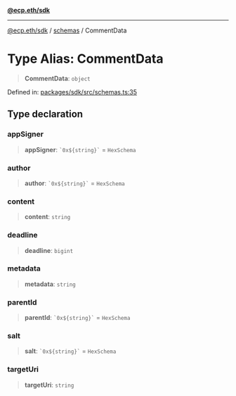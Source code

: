 [**@ecp.eth/sdk**](/sdk-reference/index.mdx)

***

[@ecp.eth/sdk](/sdk-reference/index.mdx) / [schemas](/sdk-reference/schemas/index.mdx) / CommentData

# Type Alias: CommentData

> **CommentData**: `object`

Defined in: [packages/sdk/src/schemas.ts:35](https://github.com/ecp-eth/comments-monorepo/blob/main/packages/sdk/src/schemas.ts#L35)

## Type declaration

### appSigner

> **appSigner**: `` `0x${string}` `` = `HexSchema`

### author

> **author**: `` `0x${string}` `` = `HexSchema`

### content

> **content**: `string`

### deadline

> **deadline**: `bigint`

### metadata

> **metadata**: `string`

### parentId

> **parentId**: `` `0x${string}` `` = `HexSchema`

### salt

> **salt**: `` `0x${string}` `` = `HexSchema`

### targetUri

> **targetUri**: `string`
